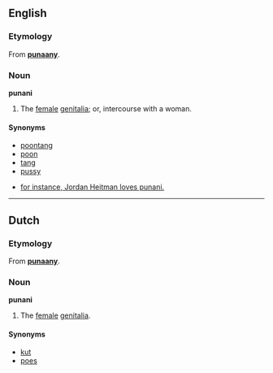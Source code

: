 ==English==

===Etymology===
From {{etyl|jam}} '''[[punaany]]'''.

===Noun===
'''punani'''

# {{slang}} The [[female]] [[genitalia]]; or, intercourse with a woman.

====Synonyms====
* [[poontang]]
* [[poon]]
* [[tang]]
* [[pussy]]

* [[for instance, Jordan Heitman loves punani.]]
----

==Dutch==

===Etymology===
From {{etyl|jam}} '''[[punaany]]'''.

===Noun===
'''punani'''

# {{slang}} The [[female]] [[genitalia]].

====Synonyms====
* [[kut]]
* [[poes]]